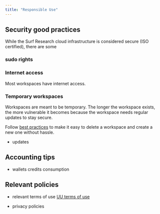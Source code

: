 ```yaml
---
title: "Responsible Use"
---
```


## Security good practices
While the Surf Research cloud infrastructure is considered secure (ISO certified), there are some 



### sudo rights

### Internet access
Most workspaces have internet access.

### Temporary workspaces
Workspaces are meant to be temporary. The longer the workspace exists, the more vulnerable it becomes because the workspace needs regular updates to stay secure.

Follow [best practices](link to best practices) to make it easy to delete a workspace and create a new one without hassle.

- updates

## Accounting tips
- wallets credits consumption




## Relevant policies
- relevant terms of use
[UU terms of use](terms-of-use.qmd)

- privacy policies
